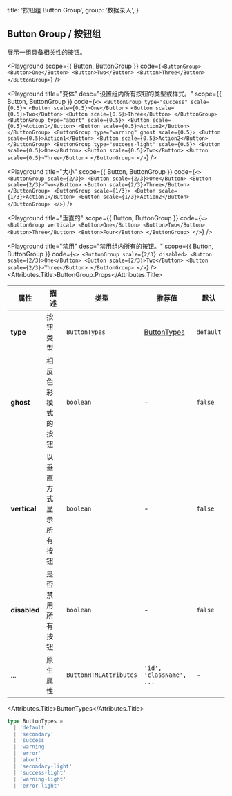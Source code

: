 
  title: '按钮组 Button Group',
  group: '数据录入',
}

## Button Group / 按钮组

展示一组具备相关性的按钮。

<Playground
  scope={{ Button, ButtonGroup }}
  code={`
<ButtonGroup>
  <Button>One</Button>
  <Button>Two</Button>
  <Button>Three</Button>
</ButtonGroup>
`}
/>

<Playground
  title="变体"
  desc="设置组内所有按钮的类型或样式。"
  scope={{ Button, ButtonGroup }}
  code={`
<>
  <ButtonGroup type="success" scale={0.5}>
    <Button scale={0.5}>One</Button>
    <Button scale={0.5}>Two</Button>
    <Button scale={0.5}>Three</Button>
  </ButtonGroup>
  <ButtonGroup type="abort" scale={0.5}>
    <Button scale={0.5}>Action1</Button>
    <Button scale={0.5}>Action2</Button>
  </ButtonGroup>
  <ButtonGroup type="warning" ghost scale={0.5}>
    <Button scale={0.5}>Action1</Button>
    <Button scale={0.5}>Action2</Button>
  </ButtonGroup>
  <ButtonGroup type="success-light" scale={0.5}>
    <Button scale={0.5}>One</Button>
    <Button scale={0.5}>Two</Button>
    <Button scale={0.5}>Three</Button>
  </ButtonGroup>
</>
`}
/>

<Playground
  title="大小"
  scope={{ Button, ButtonGroup }}
  code={`
<>
  <ButtonGroup scale={2/3}>
    <Button scale={2/3}>One</Button>
    <Button scale={2/3}>Two</Button>
    <Button scale={2/3}>Three</Button>
  </ButtonGroup>
  <ButtonGroup scale={1/3}>
    <Button scale={1/3}>Action1</Button>
    <Button scale={1/3}>Action2</Button>
  </ButtonGroup>
</>
`}
/>

<Playground
  title="垂直的"
  scope={{ Button, ButtonGroup }}
  code={`
<>
  <ButtonGroup vertical>
    <Button>One</Button>
    <Button>Two</Button>
    <Button>Three</Button>
    <Button>Four</Button>
  </ButtonGroup>
</>
`}
/>

<Playground
  title="禁用"
  desc="禁用组内所有的按钮。"
  scope={{ Button, ButtonGroup }}
  code={`
<>
  <ButtonGroup scale={2/3} disabled>
    <Button scale={2/3}>One</Button>
    <Button scale={2/3}>Two</Button>
    <Button scale={2/3}>Three</Button>
  </ButtonGroup>
</>
`} />
<Attributes edit="/pages/zh-cn/components/button-group.mdx">
<Attributes.Title>ButtonGroup.Props</Attributes.Title>

| 属性         | 描述                   | 类型                   | 推荐值                      | 默认      |
| ------------ | ---------------------- | ---------------------- | --------------------------- | --------- |
| **type**     | 按钮类型               | `ButtonTypes`          | [ButtonTypes](#buttontypes) | `default` |
| **ghost**    | 相反色彩模式的按钮     | `boolean`              | -                           | `false`   |
| **vertical** | 以垂直方式显示所有按钮 | `boolean`              | -                           | `false`   |
| **disabled** | 是否禁用所有按钮       | `boolean`              | -                           | `false`   |
| ...          | 原生属性               | `ButtonHTMLAttributes` | `'id', 'className', ...`    | -         |

<Attributes.Title>ButtonTypes</Attributes.Title>

```ts
type ButtonTypes =
  | 'default'
  | 'secondary'
  | 'success'
  | 'warning'
  | 'error'
  | 'abort'
  | 'secondary-light'
  | 'success-light'
  | 'warning-light'
  | 'error-light'
```

</Attributes>

